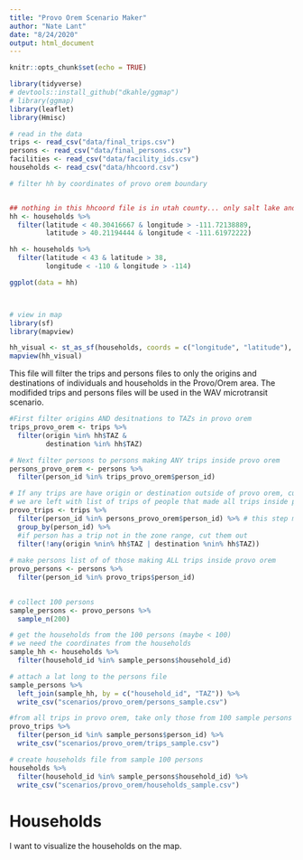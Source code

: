 ```yaml
---
title: "Provo Orem Scenario Maker"
author: "Nate Lant"
date: "8/24/2020"
output: html_document
---
```


```r
knitr::opts_chunk$set(echo = TRUE)

library(tidyverse)
# devtools::install_github("dkahle/ggmap")
# library(ggmap)
library(leaflet)
library(Hmisc)
```

```r
# read in the data
trips <- read_csv("data/final_trips.csv")
persons <- read_csv("data/final_persons.csv")
facilities <- read_csv("data/facility_ids.csv")
households <- read_csv("data/hhcoord.csv")

# filter hh by coordinates of provo orem boundary


## nothing in this hhcoord file is in utah county... only salt lake and weber counties.
hh <- households %>%
  filter(latitude < 40.30416667 & longitude > -111.72138889,
         latitude > 40.21194444 & longitude < -111.61972222)

hh <- households %>%
  filter(latitude < 43 & latitude > 38,
         longitude < -110 & longitude > -114)

ggplot(data = hh)




```

```r
# view in map
library(sf)
library(mapview)

hh_visual <- st_as_sf(households, coords = c("longitude", "latitude"), crs = 4326)
mapview(hh_visual)
```


This file will filter the trips and persons files to only the origins and destinations
of individuals and households in the Provo/Orem area. The modifided trips and persons
files will be used in the WAV microtransit scenario.

```r
#First filter origins AND desitnations to TAZs in provo orem
trips_provo_orem <- trips %>%
  filter(origin %in% hh$TAZ &
         destination %in% hh$TAZ)

# Next filter persons to persons making ANY trips inside provo orem
persons_provo_orem <- persons %>%
  filter(person_id %in% trips_provo_orem$person_id)

# If any trips are have origin or destination outside of provo orem, cut that person
# we are left with list of trips of people that made all trips inside provo orem
provo_trips <- trips %>% 
  filter(person_id %in% persons_provo_orem$person_id) %>% # this step makes it waaaaay faster
  group_by(person_id) %>%
  #if person has a trip not in the zone range, cut them out
  filter(!any(origin %nin% hh$TAZ | destination %nin% hh$TAZ))
    
# make persons list of of those making ALL trips inside provo orem
provo_persons <- persons %>%
  filter(person_id %in% provo_trips$person_id)
  
```

```r
# collect 100 persons
sample_persons <- provo_persons %>%
  sample_n(200) 

# get the households from the 100 persons (maybe < 100)
# we need the coordinates from the households
sample_hh <- households %>% 
  filter(household_id %in% sample_persons$household_id)

# attach a lat long to the persons file
sample_persons %>%
  left_join(sample_hh, by = c("household_id", "TAZ")) %>%
  write_csv("scenarios/provo_orem/persons_sample.csv")

#from all trips in provo orem, take only those from 100 sample persons
provo_trips %>%
  filter(person_id %in% sample_persons$person_id) %>%
  write_csv("scenarios/provo_orem/trips_sample.csv")

```

```r
# create households file from sample 100 persons
households %>% 
  filter(household_id %in% sample_persons$household_id) %>%
  write_csv("scenarios/provo_orem/households_sample.csv")
```






# Households
I want to visualize the households on the map.

```r

```

